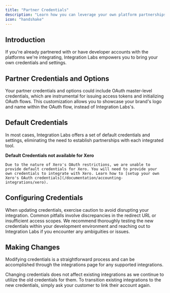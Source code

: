 ```yaml
---
title: "Partner Credentials"
description: "Learn how you can leverage your own platform partnerships with Integration Labs"
icon: "handshake"
---
```


## Introduction

If you're already partnered with or have developer accounts with the platforms we're integrating, Integration Labs empowers you to bring your own credentials and settings.

## Partner Credentials and Options

Your partner credentials and options could include OAuth master-level credentials, which are instrumental for issuing access tokens and initializing OAuth flows. This customization allows you to showcase your brand's logo and name within the OAuth flow, instead of Integration Labs's.

## Default Credentials

In most cases, Integration Labs offers a set of default credentials and settings, eliminating the need to establish partnerships with each integrated tool.

<Warning>

**Default Credentials not available for Xero**

    Due to the nature of Xero's OAuth restrictions, we are unable to provide default credentials for Xero. You will need to provide your own credentials to integrate with Xero. Learn how to [setup your own Xero's OAuth credentials](/documentation/accounting-integrations/xero).

</Warning>

## Configuring Credentials

When updating credentials, exercise caution to avoid disrupting your integration. Common pitfalls involve discrepancies in the redirect URL or insufficient access scopes. We recommend thoroughly testing the new credentials within your development environment and reaching out to Integration Labs if you encounter any ambiguities or issues.

## Making Changes

Modifying credentials is a straightforward process and can be accomplished through the integrations page for any supported integrations.

Changing credentials does not affect existing integrations as we continue to utilize the old credentials for them. To transition existing integrations to the new credentials, simply ask your customer to link their account again.
